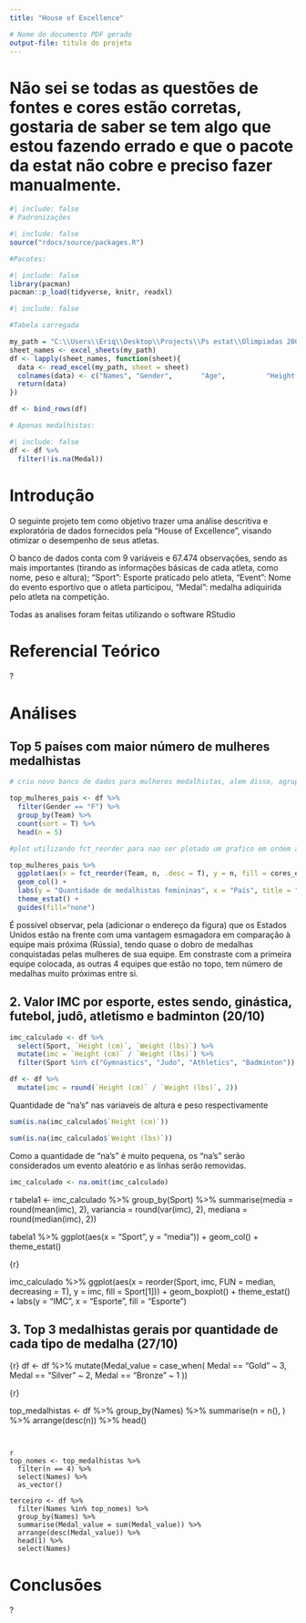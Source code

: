 ```yaml
---
title: "House of Excellence"

# Nome do documento PDF gerado
output-file: titulo do projeto
---
```



# Não sei se todas as questões de fontes e cores estão corretas, gostaria de saber se tem algo que estou fazendo errado e que o pacote da estat não cobre e preciso fazer manualmente.





```r
#| include: false
# Padronizações
```



```r
#| include: false
source("rdocs/source/packages.R")
```




```r
#Pacotes:

#| include: false
library(pacman)
pacman::p_load(tidyverse, knitr, readxl)

```


```r
#| include: false

#Tabela carregada

my_path = "C:\\Users\\Eriq\\Desktop\\Projects\\Ps estat\\Olimpiadas 2000 - 2016.xlsx"
sheet_names <- excel_sheets(my_path)
df <- lapply(sheet_names, function(sheet){
  data <- read_excel(my_path, sheet = sheet)
  colnames(data) <- c("Names", "Gender",       "Age",          "Height (cm)" , "Weight (lbs)", "Team",         "Sport" ,       "Event"  ,      "Medal")
  return(data)
})

df <- bind_rows(df)

```


```r

# Apenas medalhistas:

#| include: false
df <- df %>%
  filter(!is.na(Medal))
```


# Introdução

  O seguinte projeto tem como objetivo trazer uma análise descritiva e exploratória de dados fornecidos pela "House of Excellence", visando otimizar o desempenho de seus atletas.
  
  O banco de dados conta com 9 variáveis e  67.474 observações, sendo as mais importantes (tirando as informações básicas de cada atleta, como nome, peso e altura); "Sport": Esporte praticado pelo atleta, "Event": Nome do evento esportivo que o atleta participou, "Medal": medalha adiquirida pelo atleta na competição.
  
  Todas as analises foram feitas utilizando o software RStudio
  


# Referencial Teórico

?

# Análises

## Top 5 países com maior número de mulheres medalhistas


```r

# crio novo banco de dados para mulheres medalhistas, alem disso, agrupo por equipes e faco a frequencia para cada um de forma ordenada e ficando apenas os 5 primeiros.

top_mulheres_pais <- df %>% 
  filter(Gender == "F") %>% 
  group_by(Team) %>%
  count(sort = T) %>%
  head(n = 5) 

#plot utilizando fct_reorder para nao ser plotado um grafico em ordem alfabetica no lugar de ordenado por mais medalhas.

top_mulheres_pais %>%
  ggplot(aes(x = fct_reorder(Team, n, .desc = T), y = n, fill = cores_estat[1])) +
  geom_col() +
  labs(y = "Quantidade de medalhistas femininas", x = "País", title = "Top 5 mulheres medalhistas") +
  theme_estat() + 
  guides(fill="none")

```

É possível observar, pela (adicionar o endereço da figura) que os Estados Unidos estão na frente com uma vantagem esmagadora em comparação à equipe mais próxima (Rússia), tendo quase o dobro de medalhas conquistadas pelas mulheres de sua equipe. Em constraste com a primeira equipe colocada, as outras 4 equipes que estão no topo, tem número de medalhas muito próximas entre si.




## 2. Valor IMC por esporte, estes sendo, ginástica, futebol, judô, atletismo e badminton (20/10)

```r

imc_calculado <- df %>%
  select(Sport, `Height (cm)`, `Weight (lbs)`) %>%
  mutate(imc = `Height (cm)` / `Weight (lbs)`) %>%
  filter(Sport %in% c("Gymnastics", "Judo", "Athletics", "Badminton"))

df <- df %>%
  mutate(imc = round(`Height (cm)` / `Weight (lbs)`, 2))

```

Quantidade de "na's" nas variaveis de altura e peso respectivamente

```r

sum(is.na(imc_calculado$`Height (cm)`))
```

```r

sum(is.na(imc_calculado$`Weight (lbs)`))
```

Como a quantidade de "na's" é muito pequena, os "na's" serão considerados um evento aleatório e as linhas serão removidas.

```r
imc_calculado <- na.omit(imc_calculado)
```

{r}

tabela1 <- imc_calculado %>%
  group_by(Sport) %>%
  summarise(media = round(mean(imc), 2), variancia = round(var(imc), 2), mediana = round(median(imc), 2))

tabela1 %>%
  ggplot(aes(x = "Sport", y = "media")) +
  geom_col() +
  theme_estat()



{r}

imc_calculado %>%
  ggplot(aes(x = reorder(Sport, imc, FUN = median, decreasing = T), y = imc, fill = Sport[1])) +
  geom_boxplot() +
  theme_estat() +
  labs(y = "IMC", x = "Esporte", fill = "Esporte")
  


## 3. Top 3 medalhistas gerais por quantidade de cada tipo de medalha (27/10)


{r}
df <- df %>%
  mutate(Medal_value = case_when(
    Medal == "Gold" ~ 3,
    Medal == "Silver" ~ 2,
    Medal == "Bronze" ~ 1
  ))





{r}

top_medalhistas <- df %>%
  group_by(Names) %>%
  summarise(n = n(), ) %>%
  arrange(desc(n)) %>%
  head()


```


{r}

top_nomes <- top_medalhistas %>%
  filter(n == 4) %>%
  select(Names) %>%
  as_vector()

terceiro <- df %>%
  filter(Names %in% top_nomes) %>%
  group_by(Names) %>%
  summarise(Medal_value = sum(Medal_value)) %>%
  arrange(desc(Medal_value)) %>%
  head(1) %>%
  select(Names) 

```





# Conclusões

?
